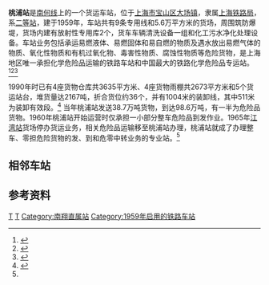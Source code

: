 {{Infobox China railway station
|车站名称 = 桃浦站
|图片 = 
|图片介绍 = 
|车站拼音 = Taopu Zhan
|英文名称 = Taopu Railway Station
|车站代码 = 31070<ref>{{cite book|title=中华人民共和国铁路车站代码（GB/T 10302-2010）|publisher=中国标准出版社|year=2010|isbn=155066140495|ignore-isbn-error=true|pages=35}}</ref>
|电报码 = TPH<ref>{{cite book|author=铁道部电子计算技术中心, 铁道部运输局|title=铁路车站站名代码表：TMIS使用|publisher=中国铁道出版社|location=北京|year=1998|isbn=9787113030995|pages=62}}</ref>
|拼音码 = TPU
|车站位置 = [[上海市|上海市]][[宝山区_(上海市)|宝山区]][[大场镇_(上海市)|大场镇]]南大路319号
|坐标 = {{coord|31.299645|121.386205|display=inline,title}}
|归属 = [[上海铁路局|上海铁路局]][[南翔直属站|南翔直属站]]
|线路 = [[南何铁路|南何铁路]]
|车站等级 = [[二等站_(中铁)|二等站]]
}}
'''桃浦站'''是[[南何线|南何线]]上的一个货运车站，位于[[上海市|上海市]][[宝山区_(上海市)|宝山区]][[大场镇_(上海市)|大场镇]]，隶属[[上海铁路局|上海铁路局]]，系[[二等站_(中铁)|二等站]]，建于1959年，车站共有9条专用线和5.6万平方米的货场，周围筑防爆堤，货场内建有放射性专用库2个，货车车辆清洗设备一组和化工污水净化处理设备。车站业务包括承运易燃液体、易燃固体和易自燃的物质及遇水放出易燃气体的物质、氧化性物质和有机过氧化物、毒害性物质、腐蚀性物质等危险货物，是上海地区唯一承担化学危险品运输的铁路车站和中国最大的铁路化学危险品专运站。<ref name="DFZMAIN">{{cite web |url=http://www.shtong.gov.cn/newsite/node2/node2245/node68716/node68721/node68760/node68832/userobject1ai66561.html |publisher=上海地方志办公室 |title=专业志 >> 上海铁路志 >> 第一篇铁路建设 >> 第七章主要车站 >> 第七节　其他车站 |accessdate=2011-08-15 |deadurl=yes |archiveurl=https://web.archive.org/web/20091020185724/http://www.shtong.gov.cn/newsite/node2/node2245/node68716/node68721/node68760/node68832/userobject1ai66561.html |archivedate=2009-10-20 }}</ref><ref>{{cite web |url=http://www.shtong.gov.cn/newsite/node2/node2245/node64620/node64629/node64693/node64701/userobject1ai58496.html |publisher=上海地方志办公室 |title=专业志 >> 上海城市规划志 >> 第五篇城市对外交通规划 >> 第二章铁路规划 >>第一节　上海铁路枢纽 |accessdate=2011-08-15 |archive-date=2016-06-27 |archive-url=https://web.archive.org/web/20160627182721/http://www.shtong.gov.cn/Newsite/node2/node2245/node64620/node64629/node64693/node64701/userobject1ai58496.html |dead-url=no }}</ref><ref>{{cite web |url=http://www.ce.cn/xwzx/gnsz/gnleft/mttt/200811/19/t20081119_17436164.shtml |language=zh-hans |title=严格管理 警钟长鸣——记铁路桃浦车站50年无火灾事故 |publisher=中国经济网 |date=2008年11月19日 |accessdate=2011-08-15 |archive-date=2016-03-04 |archive-url=https://web.archive.org/web/20160304210400/http://www.ce.cn/xwzx/gnsz/gnleft/mttt/200811/19/t20081119_17436164.shtml |dead-url=no }}</ref> 

1990年时已有4座货物仓库共3635平方米、4座货物雨棚共2673平方米和5个货运站台，堆货量达2167吨，折合货位约36个，并有1004米的装卸线，其中511米为装卸有效段。<ref>{{cite web |url=http://www.shtong.gov.cn/newsite/node2/node2245/node68716/node68722/node68763/node68843/userobject1ai66605.html |publisher=上海地方志办公室 |title=专业志 >> 上海铁路志 >> 第二篇运输生产 >> 第二章货物运输 >> 第二节　货运设备 |accessdate=2011-08-15 |archive-date=2016-04-27 |archive-url=https://web.archive.org/web/20160427144911/http://www.shtong.gov.cn/Newsite/node2/node2245/node68716/node68722/node68763/node68843/userobject1ai66605.html |dead-url=no }}</ref> 当年桃浦站发送38.7万吨货物，到达98.6万吨，有一半为危险品货物。1960年桃浦站开始运营时仅承担一小部分整车危险品到发作业。1965年[[江湾站|江湾站]]货场停办货运业务，相关危险品运输移至桃浦站办理，桃浦站就成了办理整车、零担危险货物的发、到和危零中转业务的专业站。<ref name="DFZMAIN" />

==相邻车站==
{{start rail box|[[中国铁路|中国铁路]]}}
{{s-inop|[[南翔站_(京沪铁路)|南翔站]]|本线起点}}
{{s-line|[[南何铁路|南何铁路]]<br />← 11km 桃浦站 6km →{{0}}}}
{{s-inop|[[北郊站|北郊站]]|{{站|何家湾}}方向}}
{{end box}}

==参考资料==
{{reflist}}

{{模板:南何铁路}}
{{模板:上海铁路车站列表}}

[[Category:宝山区铁路车站_(上海市)|T]]
[[Category:南何铁路车站|T]]
[[Category:南翔直属站|Category:南翔直属站]]
[[Category:1959年启用的铁路车站|Category:1959年启用的铁路车站]]